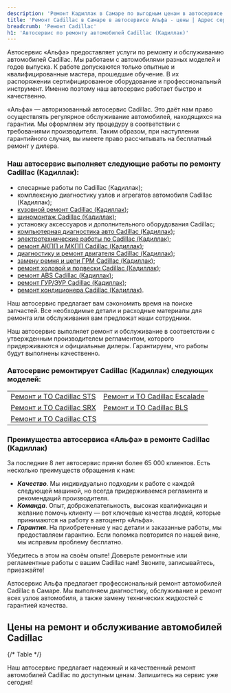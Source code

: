 ```yaml
---
description: 'Ремонт Кадиллак в Самаре по выгодным ценам в автосервисе «Альфа». Приглашаем всех владельцев Cadillac на техническое обслуживание!'
title: 'Ремонт Cadillac в Самаре в автосервисе Альфа - цены | Адрес сервиса Кадиллак'
breadcrumb: 'Ремонт Cadillac'
h1: 'Автосервис по ремонту автомобилей Cadillac (Кадиллак)'
---
```


<p>
	 Автосервис «Альфа» предоставляет услуги по ремонту и обслуживанию автомобилей Cadillac. Мы работаем с автомобилями разных моделей и годов выпуска. К работе допускаются только опытные и квалифицированные мастера, прошедшие обучение. В их распоряжении сертифицированное оборудование и профессиональный инструмент. Именно поэтому наш автосервис работает быстро и качественно.
</p>
<p>
	 «Альфа» — авторизованный автосервис Cadillac. Это даёт нам право осуществлять регулярное обслуживание автомобилей, находящихся на гарантии. Мы оформляем эту процедуру в соответствии с требованиями производителя. Таким образом, при наступлении гарантийного случая, вы имеете право рассчитывать на бесплатный ремонт у дилера.
</p>
<h3>Наш автосервис выполняет следующие работы по ремонту Cadillac (Кадиллак):</h3>
<ul>
		<li>слесарные работы по Cadillac (Кадиллак);</li>
		<li>комплексную диагностику узлов и агрегатов автомобиля Cadillac (Кадиллак);</li>
		<li><a href="/remont/cadillac/kuzovnoj-remont-i-pokraska-avtomobilya/">кузовной ремонт Cadillac (Кадиллак)</a>;</li>
		<li><a href="/remont/cadillac/shinomontazh/">шиномонтаж Cadillac (Кадиллак)</a>;</li>
		<li>установку аксессуаров и дополнительного оборудования Cadillac;</li>
		<li><a href="/remont/cadillac/kompyuternaya-diagnostika/">компьютерная диагностика авто Cadillac (Кадиллак)</a>;</li>
		<li><a href="/remont/cadillac/diagnostika-i-ustranenie-problem-v-rabote-ehlektricheskoj-sistemy/">электротехнические работы по Cadillac (Кадиллак)</a>;</li>
		<li><a href="/remont/cadillac/remont-akpp-i-mkpp/">ремонт АКПП и МКПП Cadillac (Кадиллак)</a>;</li>
		<li><a href="/remont/cadillac/diagnostika-i-remont-dvigatelya/">диагностику и ремонт двигателя Cadillac (Кадиллак)</a>;</li>
		<li><a href="/remont/cadillac/zamena-remnya-i-cepi-grm/">замену ремня и цепи ГРМ Cadillac (Кадиллак)</a>;</li>
		<li><a href="/remont/cadillac/zamena-i-remont-hodovoj-chasti-i-podveski/">ремонт ходовой и подвески Cadillac (Кадиллак)</a>;</li>
		<li><a href="/remont/cadillac/diagnostika-i-remont-abs/">ремонт ABS Cadillac (Кадиллак)</a>;</li>
		<li><a href="/remont/cadillac/diagnostika-i-ustranenie-neispravnostej-v-rabote-gur-i-ehur/">ремонт ГУР/ЭУР Cadillac (Кадиллак)</a>;</li>
		<li><a href="/remont/cadillac/diagnostika-i-remont-avtomobilnyh-kondicionerov/">ремонт кондиционера Cadillac (Кадиллак)</a>.</li>
	</ul>
<p>
	 Наш автосервис предлагает вам сэкономить время на поиске запчастей. Все необходимые детали и расходные материалы для ремонта или обслуживания вам предложат наши сотрудники.
</p>
<p>
	 Наш автосервис выполняет ремонт и обслуживание в соответствии с утвержденным производителем регламентом, которого придерживаются и официальные дилеры. Гарантируем, что работы будут выполнены качественно.
</p>
<h3>Автосервис ремонтирует Cadillac (Кадиллак) следующих моделей:</h3>
<table>
  <tbody>
    <tr>
      <td>
        <a href="https://www.alpha-center.ru/remont/to/st/">Ремонт и ТО Cadillac STS</a><br/>
      </td>
      <td>
        <a href="https://www.alpha-center.ru/remont/to/to_escalad/">Ремонт и ТО Cadillac Escalade</a><br/>
      </td>
    </tr>
    <tr>
      <td>
        <a href="https://www.alpha-center.ru/remont/to/to_srx/">Ремонт и ТО Cadillac SRX</a><br/>
      </td>
      <td>
        <a href="https://www.alpha-center.ru/remont/to/bls/">Ремонт и ТО Cadillac BLS</a><br/>
      </td>
    </tr>
    <tr>
      <td>
        <a href="https://www.alpha-center.ru/remont/to/cts/">Ремонт и ТО Cadillac CTS</a>
      </td>
    </tr>
  </tbody>
</table>
<h3>Преимущества автосервиса «Альфа» в ремонте Cadillac (Кадиллак)</h3>
<p>
	 За последние 8 лет автосервис принял более 65 000 клиентов. Есть несколько преимуществ обращения к нам:
</p>
<ul class="list">
	<li><em><strong>Качество</strong></em>. Мы индивидуально подходим к работе с каждой следующей машиной, но всегда придерживаемся регламента и рекомендаций производителя.</li>
	<li><em><strong>Команда</strong></em>. Опыт, доброжелательность, высокая квалификация и желание помочь клиенту — вот ключевые качества людей, которые принимаются на работу в автоцентр «Альфа».</li>
	<li><em><strong>Гарантия</strong></em>. На приобретенные у нас детали и заказанные работы, мы предоставляем гарантию. Если поломка повторится по нашей вине, мы исправим проблему бесплатно.</li>
</ul>
<p>
	Убедитесь в этом на своём опыте! Доверьте ремонтные или регламентные работы с вашим Cadillac нам! Звоните, записывайтесь, приезжайте!
</p>

Автосервис Альфа предлагает профессиональный ремонт автомобилей Cadillac в Самаре. Мы выполняем диагностику, обслуживание и ремонт всех узлов автомобиля, а также замену технических жидкостей с гарантией качества.

<h2>Цены на ремонт и обслуживание автомобилей Cadillac</h2>

{/* Table */}

<RepairServices />

Наш автосервис предлагает надежный и качественный ремонт автомобилей Cadillac по доступным ценам. Запишитесь на сервис уже сегодня!
